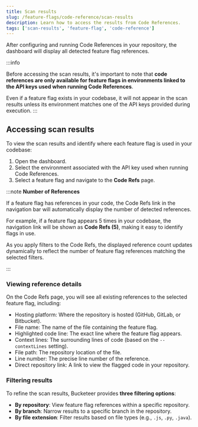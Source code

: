 ```yaml
---
title: Scan results
slug: /feature-flags/code-reference/scan-results
description: Learn how to access the results from Code References.
tags: ['scan-results', 'feature-flag', 'code-reference']
---
```



After configuring and running Code References in your repository, the dashboard will display all detected feature flag references.  

:::info 

Before accessing the scan results, it's important to note that **code references are only available for feature flags in environments linked to the API keys used when running Code References**.  

Even if a feature flag exists in your codebase, it will not appear in the scan results unless its environment matches one of the API keys provided during execution.
:::

## Accessing scan results  

To view the scan results and identify where each feature flag is used in your codebase:  

1. Open the dashboard.
2. Select the environment associated with the API key used when running Code References.  
3. Select a feature flag and navigate to the **Code Refs** page.  

:::note **Number of References**  

If a feature flag has references in your code, the Code Refs link in the navigation bar will automatically display the number of detected references.  

For example, if a feature flag appears 5 times in your codebase, the navigation link will be shown as **Code Refs (5)**, making it easy to identify flags in use.

As you apply filters to the Code Refs, the displayed reference count updates dynamically to reflect the number of feature flag references matching the selected filters.

:::  

### Viewing reference details  

On the Code Refs page, you will see all existing references to the selected feature flag, including:  

- Hosting platform: Where the repository is hosted (GitHub, GitLab, or Bitbucket).  
- File name: The name of the file containing the feature flag.  
- Highlighted code line: The exact line where the feature flag appears.  
- Context lines: The surrounding lines of code (based on the `--contextLines` setting).  
- File path: The repository location of the file.  
- Line number: The precise line number of the reference.  
- Direct repository link: A link to view the flagged code in your repository.  

<CenteredImg
  imgURL="img/feature-flags/codereference/scan-result.png"
/>

### Filtering results  

To refine the scan results, Bucketeer provides **three filtering options**:  

- **By repository**: View feature flag references within a specific repository.  
- **By branch**: Narrow results to a specific branch in the repository.  
- **By file extension**: Filter results based on file types (e.g., `.js`, `.py`, `.java`).  

<CenteredImg
  imgURL="img/feature-flags/codereference/scan-result-filtering.png"
/>


